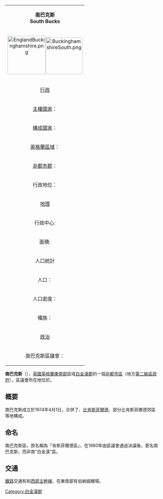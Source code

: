 {| class="infobox bordered" align=right cellpadding=4 cellspacing=0 width=275 style="clear:right; margin: 0 0 1em 1em; background: #f9f9f9;  font-size: 95%;"
|-
|colspan=2 align=center bgcolor="#BFDFFF"|'''南巴克斯'''<br />'''South Bucks'''
|-
!colspan=2 align=center|[[Image:EnglandBuckinghamshire.png|125px]][[Image:BuckinghamshireSouth.png|120px]]
|-
!colspan=2 align=center bgcolor="#BFDFFF"|[[行政|行政]]
|-
|[[主權國家|主權國家]]：|| [[英國|英國]]
|-
|[[構成國家|構成國家]]：|| [[英格蘭|英格蘭]]
|-
|[[英格蘭區域|英格蘭區域]]：|| [[東南英格蘭|東南英格蘭]]
|-
|[[非都市郡|非都市郡]]：|| [[白金漢郡|白金漢郡]]
|-
|行政地位：||'''[[非都市區|非都市區]]'''
（第二級地方行政區）
|-
!colspan=2 align=center bgcolor="#BFDFFF"|[[地理|地理]]
|-
|行政中心:||{{tsl|en|Denham, Buckinghamshire||伯納姆}}
|-
|面積:||141.28 km²
（英格蘭排名192）
|-
!colspan=2 align=center bgcolor="#BFDFFF"|人口統計
|-
|人口：||64,300 人
（英格蘭排名306）
|-
|人口密度：||455 / km²
|-
|種族：||89.3% 白種人<br/>6.0% 亞洲人<br/>1.6% 黑人<br/>1.7% 混血
|-
!colspan=2 align=center bgcolor="#BFDFFF"|[[政治|政治]]
|-
|南巴克斯區議會：||[http://www.southbucks.gov.uk  www.southbucks.gov.uk]{{Wayback|url=http://www.southbucks.gov.uk/ |date=20200907200205 }}
|}

'''南巴克斯'''（{{lang-en|South Bucks}}），[[英國|英國]][[英格蘭|英格蘭]][[東南英格蘭|東南部]]區域[[白金漢郡|白金漢郡]]的一個[[非都市區|非都市區]]（地方[[英格蘭的區|第二級區政府]]），區議會所在地位於{{tsl|en|Denham, Buckinghamshire||伯納姆}}。


== 概要 ==
南巴克斯成立於1974年4月1日，合併了{{tsl|en|Denham, Buckinghamshire||伯納姆}}、[[比肯斯菲爾德|比肯斯菲爾德]]、部分比肯斯菲爾德郊區等地構成。


== 命名 ==
南巴克斯區，原名稱為「肯斯菲爾德區」，在1980年由區議會通過決議後，更名南巴克斯，而非南"白金漢"區。



== 交通 ==
[[鐵路|鐵路]]交通有{{tsl|en|Chiltern Main Line||奇爾特恩主線}}和[[大西部主線|西部主幹線]]，在東南部有伯納姆機場。

 



[[Category:白金漢郡|Category:白金漢郡]]